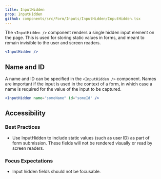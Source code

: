 ```yaml
---
title: InputHidden
prop: InputHidden
github: components/src/Form/Inputs/InputHidden/InputHidden.tsx
---
```


The `<InputHidden />` component renders a single hidden input element on the page. This is used for storing static values in forms, and meant to remain invisible to the user and screen readers.

```jsx
<InputHidden />
```

## Name and ID

A name and ID can be specified in the `<InputHidden />` component. Names are important if the input is used in the context of a form, in which case a name is required for the value of the input to be captured.

```jsx
<InputHidden name="someName" id="someId" />
```

## Accessibility

### Best Practices

- Use InputHidden to include static values (such as user ID) as part of form submission. These fields will not be rendered visually or read by screen readers.

### Focus Expectations

- Input hidden fields should not be focusable.
